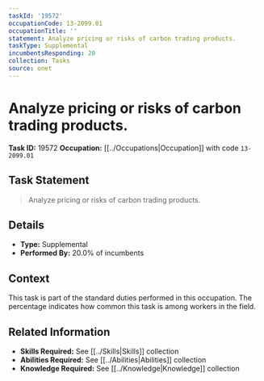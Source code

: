 ```yaml
---
taskId: '19572'
occupationCode: 13-2099.01
occupationTitle: ''
statement: Analyze pricing or risks of carbon trading products.
taskType: Supplemental
incumbentsResponding: 20
collection: Tasks
source: onet
---
```

# Analyze pricing or risks of carbon trading products.

**Task ID:** 19572
**Occupation:** [[../Occupations|Occupation]] with code `13-2099.01`

## Task Statement

> Analyze pricing or risks of carbon trading products.

## Details

- **Type:** Supplemental
- **Performed By:** 20.0% of incumbents

## Context

This task is part of the standard duties performed in this occupation. The percentage indicates how common this task is among workers in the field.

## Related Information

- **Skills Required:** See [[../Skills|Skills]] collection
- **Abilities Required:** See [[../Abilities|Abilities]] collection
- **Knowledge Required:** See [[../Knowledge|Knowledge]] collection
